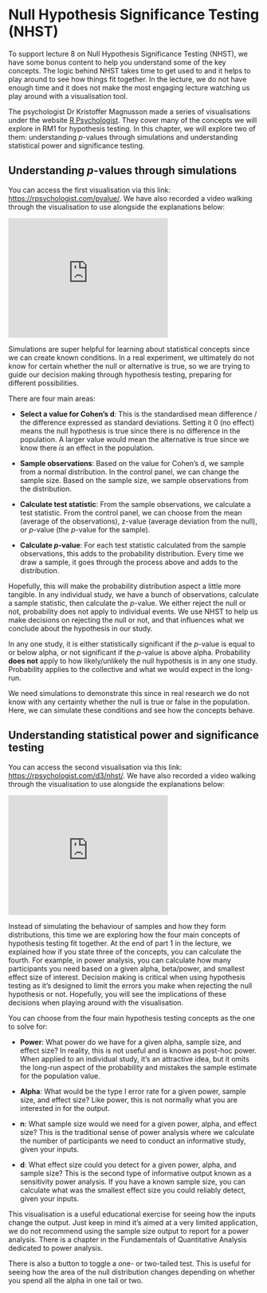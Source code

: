 # Null Hypothesis Significance Testing (NHST)

To support lecture 8 on Null Hypothesis Significance Testing (NHST), we have some bonus content to help you understand some of the key concepts. The logic behind NHST takes time to get used to and it helps to play around to see how things fit together. In the lecture, we do not have enough time and it does not make the most engaging lecture watching us play around with a visualisation tool. 

The psychologist Dr Kristoffer Magnusson made a series of visualisations under the website [R Psychologist](https://rpsychologist.com/viz){target="_blank"}. They cover many of the concepts we will explore in RM1 for hypothesis testing. In this chapter, we will explore two of them: understanding *p*-values through simulations and understanding statistical power and significance testing.

## Understanding *p*-values through simulations

You can access the first visualisation via this link: [https://rpsychologist.com/pvalue/](https://rpsychologist.com/pvalue/){target="_blank"}. We have also recorded a video walking through the visualisation to use alongside the explanations below: 

<iframe height="240" width="320" allowfullscreen frameborder=0 src="https://echo360.org.uk/media/01b3ba16-43f1-4429-a728-001642d59396/public?autoplay=false&automute=false"></iframe>

Simulations are super helpful for learning about statistical concepts since we can create known conditions. In a real experiment, we ultimately do not know for certain whether the null or alternative is true, so we are trying to guide our decision making through hypothesis testing, preparing for different possibilities. 

There are four main areas: 

- **Select a value for Cohen's d**: This is the standardised mean difference / the difference expressed as standard deviations. Setting it 0 (no effect) means the null hypothesis is true since there is no difference in the population. A larger value would mean the alternative is true since we know there *is* an effect in the population. 

- **Sample observations**: Based on the value for Cohen's d, we sample from a normal distribution. In the control panel, we can change the sample size. Based on the sample size, we sample observations from the distribution. 

- **Calculate test statistic**: From the sample observations, we calculate a test statistic. From the control panel, we can choose from the mean (average of the observations), z-value (average deviation from the null), or *p*-value (the *p*-value for the sample). 

- **Calculate *p*-value**: For each test statistic calculated from the sample observations, this adds to the probability distribution. Every time we draw a sample, it goes through the process above and adds to the distribution.

Hopefully, this will make the probability distribution aspect a little more tangible. In any individual study, we have a bunch of observations, calculate a sample statistic, then calculate the *p*-value. We either reject the null or not, probability does not apply to individual events. We use NHST to help us make decisions on rejecting the null or not, and that influences what we conclude about the hypothesis in our study. 

In any one study, it is either statistically significant if the *p*-value is equal to or below alpha, or not significant if the *p*-value is above alpha. Probability **does not** apply to how likely/unlikely the null hypothesis is in any one study. Probability applies to the collective and what we would expect in the long-run. 

We need simulations to demonstrate this since in real research we do not know with any certainty whether the null is true or false in the population. Here, we can simulate these conditions and see how the concepts behave. 

## Understanding statistical power and significance testing

You can access the second visualisation via this link: [https://rpsychologist.com/d3/nhst/](){target="_blank"}. We have also recorded a video walking through the visualisation to use alongside the explanations below: 

<iframe height="240" width="320" allowfullscreen frameborder=0 src="https://echo360.org.uk/media/fc239cdf-2858-4601-bc19-f54fcc6cf44e/public?autoplay=false&automute=false"></iframe>

Instead of simulating the behaviour of samples and how they form distributions, this time we are exploring how the four main concepts of hypothesis testing fit together. At the end of part 1 in the lecture, we explained how if you state three of the concepts, you can calculate the fourth. For example, in power analysis, you can calculate how many participants you need based on a given alpha, beta/power, and smallest effect size of interest. Decision making is critical when using hypothesis testing as it's designed to limit the errors you make when rejecting the null hypothesis or not. Hopefully, you will see the implications of these decisions when playing around with the visualisation. 

You can choose from the four main hypothesis testing concepts as the one to solve for: 

- **Power**: What power do we have for a given alpha, sample size, and effect size? In reality, this is not useful and is known as post-hoc power. When applied to an individual study, it's an attractive idea, but it omits the long-run aspect of the probability and mistakes the sample estimate for the population value.

- **Alpha**: What would be the type I error rate for a given power, sample size, and effect size? Like power, this is not normally what you are interested in for the output.

- **n**: What sample size would we need for a given power, alpha, and effect size? This is the traditional sense of power analysis where we calculate the number of participants we need to conduct an informative study, given your inputs. 

- **d**: What effect size could you detect for a given power, alpha, and sample size? This is the second type of informative output known as a sensitivity power analysis. If you have a known sample size, you can calculate what was the smallest effect size you could reliably detect, given your inputs. 

This visualisation is a useful educational exercise for seeing how the inputs change the output. Just keep in mind it's aimed at a very limited application, we do not recommend using the sample size output to report for a power analysis. There is a chapter in the Fundamentals of Quantitative Analysis dedicated to power analysis. 

There is also a button to toggle a one- or two-tailed test. This is useful for seeing how the area of the null distribution changes depending on whether you spend all the alpha in one tail or two. 

